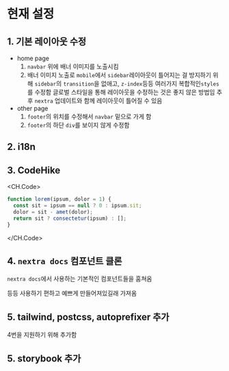 
# 현재 설정

## 1. 기본 레이아웃 수정

- home page
  1. `navbar` 위에 배너 이미지를 노출시킴
  2. 배너 이미지 노출로 `mobile`에서 `sidebar`레이아웃이 틀어지는 걸 방지하기 위해
     `sidebar`의 `transition`을 없애고, `z-index`등등 여러가지 복합적인`styles`를 수정함
     글로벌 스타일을 통해 레이아웃을 수정하는 것은 좋지 않은 방법임
     추후 `nextra` 업데이트와 함께 레이아웃이 틀어질 수 있음
- other page
  1. `footer`의 위치를 수정해서 `navbar` 밑으로 가게 함
  2. `footer`의 하단 `div`를 보이지 않게 수정함

## 2. i18n

## 3. CodeHike

<CH.Code>

```js app.js
function lorem(ipsum, dolor = 1) {
  const sit = ipsum == null ? 0 : ipsum.sit;
  dolor = sit - amet(dolor);
  return sit ? consectetur(ipsum) : [];
}
```

</CH.Code>

## 4. `nextra docs` 컴포넌트 클론

`nextra docs`에서 사용하는 기본적인 컴포넌트들을 훔쳐옴

<Tree>
  <Folder name="Components" defaultOpen>
    <File name="FileTree" />
    <File name="Card" />
    <File name="Table" />
    <File name="Video" />
    <File name="Screenshot" />
  </Folder>
</Tree>

등등 사용하기 편하고 예쁘게 만들어져있길래 가져옴

## 5. tailwind, postcss, autoprefixer 추가

4번을 지원하기 위해 추가함

## 5. storybook 추가
